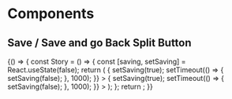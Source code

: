 

# Components

<Meta title="Docs/@comet/admin/savesplitbutton" />

## Save / Save and go Back Split Button

<Canvas>
    <Story name="Save / Save and go back">
        {() => {
            const Story = () => {
                const [saving, setSaving] = React.useState(false);
                return (
                    <SaveSplitButton localStorageKey={"Page1.SaveSplitButton"} saving={saving} variant={"contained"} color={"primary"}>
                        <SaveButton
                            saving={saving}
                            onClick={() => {
                                setSaving(true);
                                setTimeout(() => {
                                    setSaving(false);
                                }, 1000);
                            }}
                        >
                            <FormattedMessage id={"comet.save"} defaultMessage={"Save"} />
                        </SaveButton>
                        <SaveButton
                            saving={saving}
                            onClick={() => {
                                setSaving(true);
                                setTimeout(() => {
                                    setSaving(false);
                                }, 1000);
                            }}
                        >
                            <FormattedMessage id={"comet.saveAndGoBack"} defaultMessage={"Save and Go Back"} />
                        </SaveButton>
                    </SaveSplitButton>
                );
            };
            return <Story />;
        }}
    </Story>
</Canvas>
